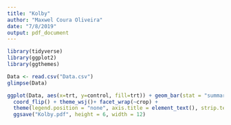 ```yaml
---
title: "Kolby"
author: "Maxwel Coura Oliveira"
date: "7/8/2019"
output: pdf_document
---
```


```r
library(tidyverse)
library(ggplot2)
library(ggthemes)
```

```r
Data <- read.csv("Data.csv")
glimpse(Data)
```

```r
ggplot(Data, aes(x=trt, y=control, fill=trt)) + geom_bar(stat = "summary", fun.y = "mean") +
  coord_flip() + theme_wsj()+ facet_wrap(~crop) + 
  theme(legend.position = "none", axis.title = element_text(), strip.text = element_text(size=15, face="bold")) + labs(y="Weed Control (%)", x="") +
  ggsave("Kolby.pdf", height = 6, width = 12)
```

